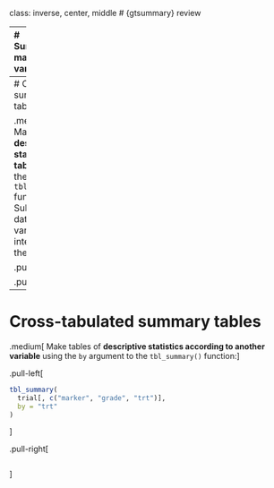 class: inverse, center, middle
# {gtsummary} review

---
# Summarizing many variables

.medium[
Often will need a "Table 1" describing many characteristics of a study population either **overall**, or **according to another variable**. 

There are many packages to do this in R, including the {gtsummary} package.

Install and load the {gtsummary} package:

```r
install.packages("gtsummary")
```

```r
library(gtsummary)
```

The summary statistics can be customized in many ways. See [the package website](https://www.danieldsjoberg.com/gtsummary/index.html) for more details and many tutorials.

Note that the functions from the {gtsummary} package are **particularly useful** when used **in conjunction with R Markdown**, since they are meant to produce publication-ready tables.
]

---
# Overall summary tables

.medium[
Make **overall descriptive statistic tables** using the `tbl_summary()` function. Subset the data for the variables of interest within the function:
]

.pull-left[
```r
tbl_summary(
  data = trial[, c("marker", "grade")]
  )
```
]

.pull-right[
```r
```
]


---
# Cross-tabulated summary tables

.medium[
Make tables of **descriptive statistics according to another variable** using the `by` argument to the `tbl_summary()` function:
]

.pull-left[
```r
tbl_summary(
  trial[, c("marker", "grade", "trt")], 
  by = "trt"
)
```
]

.pull-right[
```r
```
]


